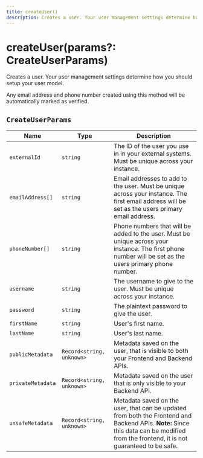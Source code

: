 ```yaml
---
title: createUser()
description: Creates a user. Your user management settings determine how you should setup your user model.
---
```


# createUser(params?: CreateUserParams)

Creates a user. Your user management settings determine how you should setup your user model.

Any email address and phone number created using this method will be automatically marked as verified.

## `CreateUserParams`

| Name | Type | Description |
| --- | --- | --- |
| `externalId` | `string` |	The ID of the user you use in in your external systems. Must be unique across your instance. |
| `emailAddress[]` | `string` | Email addresses to add to the user. Must be unique across your instance. The first email address will be set as the users primary email address. |
| `phoneNumber[]` | `string` | Phone numbers that will be added to the user. Must be unique across your instance. The first phone number will be set as the users primary phone number. |
| `username` | `string` |	The username to give to the user. Must be unique across your instance. |
| `password` | `string` |	The plaintext password to give the user. |
| `firstName` | `string` | User's first name. |
| `lastName` | `string` | User's last name. |
| `publicMetadata` | `Record<string, unknown>` | Metadata saved on the user, that is visible to both your Frontend and Backend APIs. |
| `privateMetadata` | `Record<string, unknown>` | Metadata saved on the user that is only visible to your Backend API. |
| `unsafeMetadata` | `Record<string, unknown>` | Metadata saved on the user, that can be updated from both the Frontend and Backend APIs. **Note:** Since this data can be modified from the frontend, it is not guaranteed to be safe. |

